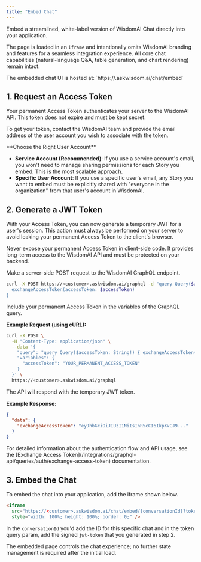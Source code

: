 ```yaml
---
title: "Embed Chat"
---
```


Embed a streamlined, white-label version of WisdomAI Chat directly into your application.

The page is loaded in an `iframe` and intentionally omits WisdomAI branding and features for a seamless integration experience. All core chat capabilities (natural‑language Q&A, table generation, and chart rendering) remain intact.

<Info>
  The embedded chat UI is hosted at: `https://<customer>.askwisdom.ai/chat/embed`
</Info>

## 1. Request an Access Token

Your permanent Access Token authenticates your server to the WisdomAI API. This token does not expire and must be kept secret.

To get your token, contact the WisdomAI team and provide the email address of the user account you wish to associate with the token.

<Note>
  **Choose the Right User Account**

  - **Service Account (Recommended)**: If you use a service account's email, you won't need to manage sharing permissions for each Story you embed. This is the most scalable approach.
  - **Specific User Account**: If you use a specific user's email, any Story you want to embed must be explicitly shared with "everyone in the organization" from that user's account in WisdomAI.
</Note>

## 2. Generate a JWT Token

With your Access Token, you can now generate a temporary JWT for a user's session. This action must always be performed on your server to avoid leaking your permanent Access Token to the client's browser.

<Warning>
  Never expose your permanent Access Token in client-side code. It provides long-term access to the WisdomAI API and must be protected on your backend.
</Warning>

Make a server-side POST request to the WisdomAI GraphQL endpoint.

```bash
curl -X POST https://<customer>.askwisdom.ai/graphql -d "query Query($accessToken: String!) {
  exchangeAccessToken(accessToken: $accessToken)
}
```

Include your permanent Access Token in the variables of the GraphQL query.

**Example Request (using cURL):**

```bash
curl -X POST \
  -H "Content-Type: application/json" \
  --data '{
    "query": "query Query($accessToken: String!) { exchangeAccessToken(accessToken: $accessToken) }",
    "variables": {
      "accessToken": "YOUR_PERMANENT_ACCESS_TOKEN"
    }
  }' \
  https://<customer>.askwisdom.ai/graphql
```

The API will respond with the temporary JWT token.

**Example Response:**

```json
{
  "data": {
    "exchangeAccessToken": "eyJhbGciOiJIUzI1NiIsInR5cCI6IkpXVCJ9..."
  }
}
```

<Info>
  For detailed information about the authentication flow and API usage, see the [Exchange Access Token](/integrations/graphql-api/queries/auth/exchange-access-token) documentation.
</Info>

## 3. Embed the Chat

To embed the chat into your application, add the iframe shown below.

```html
<iframe
  src="https://<customer>.askwisdom.ai/chat/embed/{conversationId}?token=<signed-jwt>"
  style="width: 100%; height: 100%; border: 0;" />
```

In the `conversationId` you'd add the ID for this specific chat and in the token query param, add the signed `jwt-token` that you generated in step 2.

The embedded page controls the chat experience; no further state management is required after the initial load.